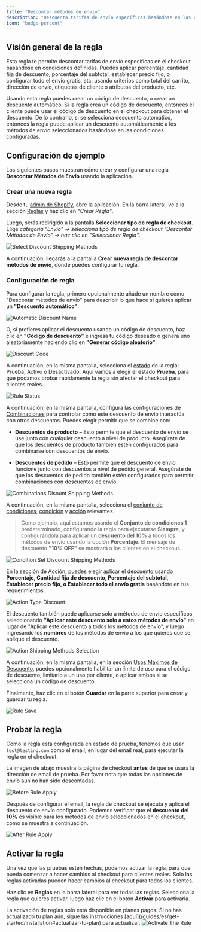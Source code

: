 ```yaml
---
title: "Descontar métodos de envío"
description: "Descuenta tarifas de envío específicas basándose en las condiciones dadas."
icon: "badge-percent"
---
```


## Visión general de la regla

Esta regla te permite descontar tarifas de envío específicas en el checkout basándose en condiciones definidas. Puedes aplicar porcentaje, cantidad fija de descuento, porcentaje del subtotal, establecer precio fijo, o configurar todo el envío gratis, etc. usando criterios como total del carrito, dirección de envío, etiquetas de cliente o atributos del producto, etc.

Usando esta regla puedes crear un código de descuento, o crear un descuento automático. Si la regla crea un código de descuento, entonces el cliente puede usar el código de descuento en el checkout para obtener el descuento. De lo contrario, si se selecciona descuento automático, entonces la regla puede aplicar un descuento automáticamente a los métodos de envío seleccionados basándose en las condiciones configuradas.

## Configuración de ejemplo

Los siguientes pasos muestran cómo crear y configurar una regla **Descontar Métodos de Envío** usando la aplicación.

### Crear una nueva regla

Desde tu [admin de Shopify](/guides/es/get-started/installation#ir-a-la-aplicación), abre la aplicación. En la barra lateral, ve a la sección [Reglas](/guides/es/get-started/quickstart#crear-una-regla-de-ejemplo) y haz clic en _"Crear Regla"_.

Luego, serás redirigido a la pantalla **Seleccionar tipo de regla de checkout**. Elige _categoría "Envío" → selecciona tipo de regla de checkout "Descontar Métodos de Envío" → haz clic en "Seleccionar Regla"_.

<img
  src="/images/essentials/shipping/select-discount-shipping-methods.webp"
  alt="Select Discount Shipping Methods"
/>

A continuación, llegarás a la pantalla **Crear nueva regla de descontar métodos de envío**, donde puedes configurar tu regla.

### Configuración de regla

Para configurar la regla, primero opcionalmente añade un nombre como "Descontar métodos de envío" para describir lo que hace si quieres aplicar un **"Descuento automático"**.

<img
  src="/images/essentials/shipping/automatic-discount-name-discount-shipping-methods.webp"
  alt="Automatic Discount Name"
/>

O, si prefieres aplicar el descuento usando un código de descuento, haz clic en **"Código de descuento"** e ingresa tu código deseado o genera uno aleatoriamente haciendo clic en **"Generar código aleatorio"**.

<img
  src="/images/essentials/shipping/discount-code-discount-shipping-methods.webp"
  alt="Discount Code"
/>

A continuación, en la misma pantalla, selecciona el [estado](/guides/es/get-started/concepts#estado) de la regla: Prueba, Activo o Desactivado. Aquí vamos a elegir el estado **Prueba**, para que podamos probar rápidamente la regla sin afectar el checkout para clientes reales.

<img
  src="/images/essentials/shipping/rule-status-discount-shipping-methods.webp"
  alt="Rule Status"
/>

A continuación, en la misma pantalla, configura las configuraciones de [Combinaciones](/guides/es/get-started/concepts#combinaciones) para controlar cómo este descuento de envío interactúa con otros descuentos. Puedes elegir permitir que se combine con:

- **Descuentos de producto** – Esto permite que el descuento de envío se use junto con cualquier descuento a nivel de producto. Asegúrate de que los descuentos de producto también estén configurados para combinarse con descuentos de envío.

- **Descuentos de pedido** – Esto permite que el descuento de envío funcione junto con descuentos a nivel de pedido general. Asegúrate de que los descuentos de pedido también estén configurados para permitir combinaciones con descuentos de envío.

<img
  src="/images/essentials/shipping/combinations-disount-shipping-methods.webp"
  alt="Combinations Disount Shipping Methods"
/>

A continuación, en la misma pantalla, selecciona el [conjunto de condiciones](/guides/es/get-started/concepts#conjunto-de-condiciones), [condición](/guides/es/get-started/concepts#condiciones-el-cuándo) y [acción](/guides/es/get-started/concepts#acción-el-qué) relevantes.

> Como ejemplo, aquí estamos usando el **Conjunto de condiciones 1** predeterminado, configurando la regla para ejecutarse **Siempre**, y configurándola para aplicar un **descuento del 10%** a todos los métodos de envío usando la opción **Porcentaje**. El mensaje de descuento **"10% OFF"** se mostrará a los clientes en el checkout.

<img
  src="/images/essentials/shipping/condition-set-discount-shipping-methods.webp"
  alt="Condition Set Discount Shipping Methods"
/>

En la sección de Acción, puedes elegir aplicar el descuento usando **Porcentaje, Cantidad fija de descuento, Porcentaje del subtotal, Establecer precio fijo, o Establecer todo el envío gratis** basándote en tus requerimientos.

<img
  src="/images/essentials/shipping/action-type-discount-shipping-methods.webp"
  alt="Action Type Discount"
/>

El descuento también puede aplicarse solo a métodos de envío específicos seleccionando **"Aplicar este descuento solo a estos métodos de envío"** en lugar de "Aplicar este descuento a todos los métodos de envío", y luego ingresando los **nombres** de los métodos de envío a los que quieres que se aplique el descuento.

<img
  src="/images/essentials/shipping/action-shipping-methods-selection-discount-shipping-methods.webp"
  alt="Action Shipping Methods Selection"
/>

A continuación, en la misma pantalla, en la sección [Usos Máximos de Descuento](/guides/es/get-started/concepts#usos-máximos-de-descuento), puedes opcionalmente habilitar un límite de uso para el código de descuento, limitarlo a un uso por cliente, o aplicar ambos si se selecciona un código de descuento.

Finalmente, haz clic en el botón <b>Guardar</b> en la parte superior para crear y guardar tu regla.

<img src="/images/shared/save-rule.webp" alt="Rule Save" />

## Probar la regla

Como la regla está configurada en estado de prueba, tenemos que usar `test@testing.com` como el email, en lugar del email real, para ejecutar la regla en el checkout.

<Warning>
  La imagen de abajo muestra la página de checkout <b>antes</b> de que se usara la dirección de email
  de prueba. Por favor nota que todas las opciones de envío aún no han sido
  descontadas.
</Warning>

<img
  src="/images/essentials/shipping/before-rule-apply-shipping-methods.webp"
  alt="Before Rule Apply"
/>

Después de configurar el email, la regla de checkout se ejecuta y aplica el descuento de envío configurado. Podemos verificar que el **descuento del 10%** es visible para los métodos de envío seleccionados en el checkout, como se muestra a continuación.

<img
  src="/images/essentials/shipping/after-rule-apply-discount-shipping-methods.webp"
  alt="After Rule Apply"
/>

## Activar la regla

Una vez que las pruebas estén hechas, podemos activar la regla, para que pueda comenzar a hacer cambios al checkout para clientes reales. Solo las reglas activadas pueden hacer cambios al checkout para todos los clientes.

Haz clic en **Reglas** en la barra lateral para ver todas las reglas. Selecciona la regla que quieres activar, luego haz clic en el botón **Activar** para activarla.

<Warning>
  La activación de reglas solo está disponible en planes pagos. Si no has actualizado tu
  plan aún, sigue las instrucciones
  [aquí](/guides/es/get-started/installation#actualizar-tu-plan) para actualizar.
</Warning>
<img
  src="/images/essentials/shipping/activate-the-rule-discount-shipping-methods.webp"
  alt="Activate The Rule"
/>

